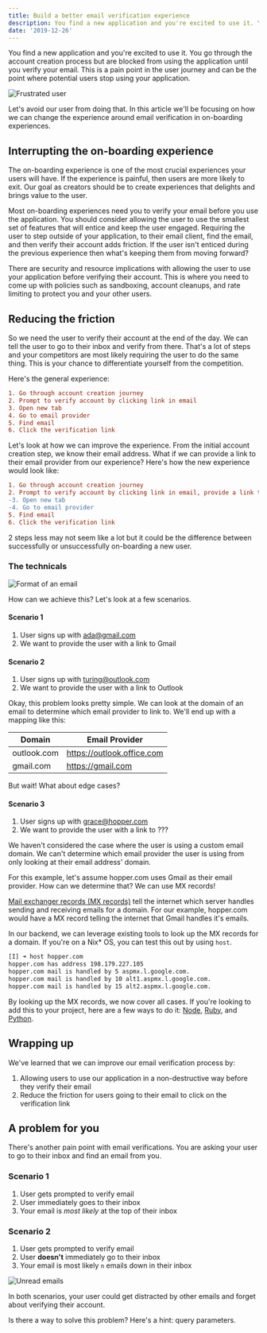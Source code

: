```yaml
---
title: Build a better email verification experience
description: You find a new application and you're excited to use it. You go through the account creation process but are blocked from using the application until you verify your email. This is a pain point in the user journey and can be the point where potential users stop using your application.
date: '2019-12-26'
---
```


You find a new application and you're excited to use it. You go through the account creation process but are blocked from using the application until you verify your email. This is a pain point in the user journey and can be the point where potential users stop using your application.

![Frustrated user](https://media.giphy.com/media/8hFJfKMGbbwCQ/giphy.gif)

Let's avoid our user from doing that. In this article we'll be focusing on how we can change the experience around email verification in on-boarding experiences.

## Interrupting the on-boarding experience

The on-boarding experience is one of the most crucial experiences your users will have. If the experience is painful, then users are more likely to exit. Our goal as creators should be to create experiences that delights and brings value to the user.

Most on-boarding experiences need you to verify your email before you use the application. You should consider allowing the user to use the smallest set of features that will entice and keep the user engaged. Requiring the user to step outside of your application, to their email client, find the email, and then verify their account adds friction. If the user isn't enticed during the previous experience then what's keeping them from moving forward?

There are security and resource implications with allowing the user to use your application before verifying their account. This is where you need to come up with policies such as sandboxing, account cleanups, and rate limiting to protect you and your other users.

## Reducing the friction

So we need the user to verify their account at the end of the day. We can tell the user to go to their inbox and verify from there. That's a lot of steps and your competitors are most likely requiring the user to do the same thing. This is your chance to differentiate yourself from the competition.

Here's the general experience:

```diff
1. Go through account creation journey
2. Prompt to verify account by clicking link in email
3. Open new tab
4. Go to email provider
5. Find email
6. Click the verification link
```

Let's look at how we can improve the experience. From the initial account creation step, we know their email address. What if we can provide a link to their email provider from our experience? Here's how the new experience would look like:

```diff
1. Go through account creation journey
2. Prompt to verify account by clicking link in email, provide a link to email provider
-3. Open new tab
-4. Go to email provider
5. Find email
6. Click the verification link
```

2 steps less may not seem like a lot but it could be the difference between successfully or unsuccessfully on-boarding a new user.

### The technicals

![Format of an email](https://thepracticaldev.s3.amazonaws.com/i/i6r68zbh4c24y9snr9y5.png)

How can we achieve this? Let's look at a few scenarios.

#### Scenario 1

1. User signs up with ada@gmail.com
1. We want to provide the user with a link to Gmail

#### Scenario 2

1. User signs up with turing@outlook.com
1. We want to provide the user with a link to Outlook

Okay, this problem looks pretty simple. We can look at the domain of an email to determine which email provider to link to. We'll end up with a mapping like this:

| Domain      | Email Provider             |
| ----------- | -------------------------- |
| outlook.com | https://outlook.office.com |
| gmail.com   | https://gmail.com          |

But wait! What about edge cases?

#### Scenario 3

1. User signs up with grace@hopper.com
1. We want to provide the user with a link to ???

We haven't considered the case where the user is using a custom email domain. We can't determine which email provider the user is using from only looking at their email address' domain.

For this example, let's assume hopper.com uses Gmail as their email provider. How can we determine that? We can use MX records!

[Mail exchanger records (MX records)](https://en.wikipedia.org/wiki/MX_record) tell the internet which server handles sending and receiving emails for a domain. For our example, hopper.com would have a MX record telling the internet that Gmail handles it's emails.

In our backend, we can leverage existing tools to look up the MX records for a domain. If you're on a Nix\* OS, you can test this out by using `host`.

```bash
[I] ➜ host hopper.com
hopper.com has address 198.179.227.105
hopper.com mail is handled by 5 aspmx.l.google.com.
hopper.com mail is handled by 10 alt1.aspmx.l.google.com.
hopper.com mail is handled by 15 alt2.aspmx.l.google.com.
```

By looking up the MX records, we now cover all cases. If you're looking to add this to your project, here are a few ways to do it: [Node](https://github.com/martyndavies/legit), [Ruby](https://gist.github.com/afair/2480159), and [Python](https://github.com/cisagov/trustymail).

## Wrapping up

We've learned that we can improve our email verification process by:

1. Allowing users to use our application in a non-destructive way before they verify their email
1. Reduce the friction for users going to their email to click on the verification link

## A problem for you

There's another pain point with email verifications. You are asking your user to go to their inbox and find an email from you.

### Scenario 1

1. User gets prompted to verify email
1. User immediately goes to their inbox
1. Your email is _most likely_ at the top of their inbox

### Scenario 2

1. User gets prompted to verify email
1. User **doesn't** immediately go to their inbox
1. Your email is most likely `n` emails down in their inbox

![Unread emails](https://thepracticaldev.s3.amazonaws.com/i/87traccrw3aydmvhzlpc.jpg)

In both scenarios, your user could get distracted by other emails and forget about verifying their account.

Is there a way to solve this problem? Here's a hint: query parameters.
